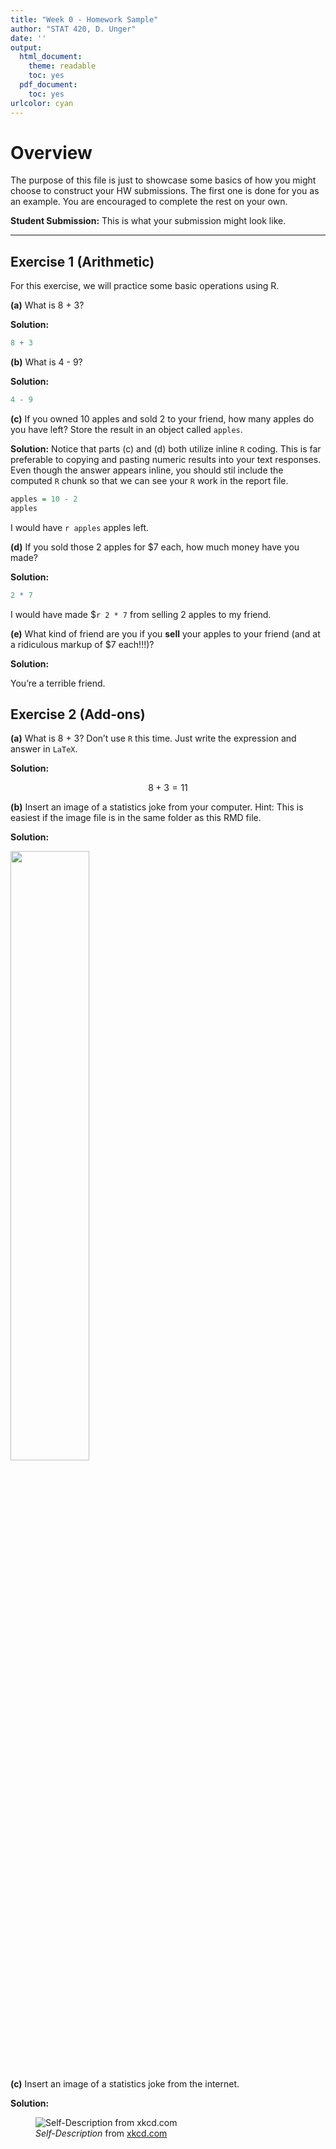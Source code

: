 ---
title: "Week 0 - Homework Sample"
author: "STAT 420, D. Unger"
date: ''
output:
  html_document:
    theme: readable
    toc: yes
  pdf_document:
    toc: yes
urlcolor: cyan
---

# Overview

The purpose of this file is just to showcase some basics of how you might choose to construct your HW submissions. The first one is done for you as an example. You are encouraged to complete the rest on your own.


**Student Submission:** This is what your submission might look like. 

***

## Exercise 1 (Arithmetic)

For this exercise, we will practice some basic operations using R.

**(a)** What is 8 + 3?

**Solution:**

```{r}
8 + 3
```

**(b)** What is 4 - 9?

**Solution:**

```{r}
4 - 9
```

**(c)** If you owned 10 apples and sold 2 to your friend, how many apples do you have left? Store the result in an object called `apples`.

**Solution:**
Notice that parts (c) and (d) both utilize inline `R` coding. This is far preferable to copying and pasting numeric results into your text responses. Even though the answer appears inline, you should stil include the computed `R` chunk so that we can see your `R` work in the report file.

```{r}
apples = 10 - 2
apples
```

I would have `r apples` apples left.

**(d)** If you sold those 2 apples for $7 each, how much money have you made?

**Solution:**

```{r, solution = TRUE}
2 * 7
```

I would have made $`r 2 * 7` from selling 2 apples to my friend.

**(e)** What kind of friend are you if you **sell** your apples to your friend (and at a ridiculous markup of $7 each!!!)?

**Solution:**

You're a terrible friend.


## Exercise 2 (Add-ons)

**(a)** What is 8 + 3? Don't use `R` this time. Just write the expression and answer in `LaTeX`.

**Solution:**

$$ 8 + 3 = 11 $$

**(b)** Insert an image of a statistics joke from your computer. Hint: This is easiest if the image file is in the same folder as this RMD file.

**Solution:**

![](NormalDistributionsPun.jpg){height=50%}

**(c)** Insert an image of a statistics joke from the internet.

**Solution:**

![*Self-Description* from [xkcd.com](https://xkcd.com/688/)](https://imgs.xkcd.com/comics/self_description.png)


